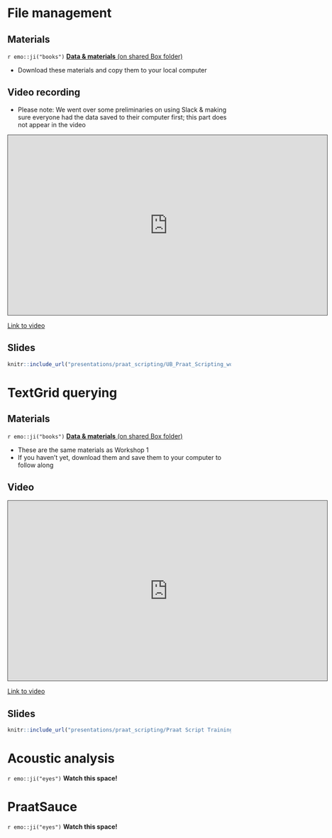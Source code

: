 # File management

## Materials

`r emo::ji("books")` [**Data & materials** (on shared Box folder)](https://buffalo.box.com/s/nam5hsmqhgq02hye4tee7ujth0tut56q){target="_blank"}

- Download these materials and copy them to your local computer


## Video recording
- Please note: We went over some preliminaries on using Slack & making sure everyone had the data saved to their computer first; this part does not appear in the video

<iframe src="https://ub.hosted.panopto.com/Panopto/Pages/Embed.aspx?id=92a1a8fe-f5aa-4894-9151-acd9012767ca&autoplay=false&offerviewer=true&showtitle=true&showbrand=false&start=0&interactivity=all" height="405" width="720" style="border: 1px solid #464646;" allowfullscreen allow="autoplay"></iframe>

[Link to video](https://ub.hosted.panopto.com/Panopto/Pages/Viewer.aspx?id=92a1a8fe-f5aa-4894-9151-acd9012767ca)


## Slides
```r
knitr::include_url("presentations/praat_scripting/UB_Praat_Scripting_workshop1.pdf")
```


# TextGrid querying

## Materials

`r emo::ji("books")` [**Data & materials** (on shared Box folder)](https://buffalo.box.com/s/nam5hsmqhgq02hye4tee7ujth0tut56q){target="_blank"}

- These are the same materials as Workshop 1
- If you haven't yet, download them and save them to your computer to follow along

## Video
<iframe src="https://ub.hosted.panopto.com/Panopto/Pages/Embed.aspx?id=763b01e5-1515-4765-b5e3-acee0113c6ff&autoplay=false&offerviewer=true&showtitle=true&showbrand=false&start=0&interactivity=all" height="405" width="720" style="border: 1px solid #464646;" allowfullscreen allow="autoplay"></iframe>

[Link to video](https://ub.hosted.panopto.com/Panopto/Pages/Viewer.aspx?id=763b01e5-1515-4765-b5e3-acee0113c6ff)

## Slides
```r
knitr::include_url("presentations/praat_scripting/Praat Script Training Session 2 2021-03-17.pdf")
```


# Acoustic analysis

`r emo::ji("eyes")` **Watch this space!**

# PraatSauce

`r emo::ji("eyes")` **Watch this space!**

